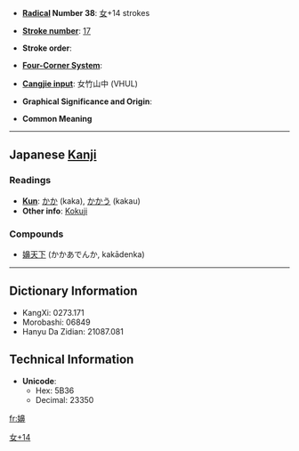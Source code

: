* '''[[Wiktionary:Chinese radical index| Radical]] Number 38''': [[Wiktionary:Chinese radical index 女|女]]+14 strokes

* '''[[Wiktionary:Chinese total strokes index|Stroke number]]''': [[Wiktionary:Chinese total strokes index 17|17]]

* '''Stroke order''': 

* '''[[Wiktionary:Chinese four corner index|Four-Corner System]]''': 

* '''[[Wiktionary:Chinese Cangjie index|Cangjie input]]''': 女竹山中 (VHUL)

* '''Graphical Significance and Origin''': 

* '''Common Meaning'''

----

== Japanese [[Kanji]] ==

===Readings=== 
* '''[[Kun]]''': [[かか]] (kaka), [[かかう]] (kakau)
* '''Other info''': [[Kokuji]]
===Compounds===
*[[嬶天下]] (かかあでんか, kakādenka)
----

== Dictionary Information ==

* KangXi: 0273.171
* Morobashi: 06849
* Hanyu Da Zidian: 21087.081

== Technical Information ==

* '''Unicode''':
** Hex: 5B36
** Decimal: 23350

[[Category:CJKV Character articles lacking a common meaning|女+14]]

[[fr:嬶]]